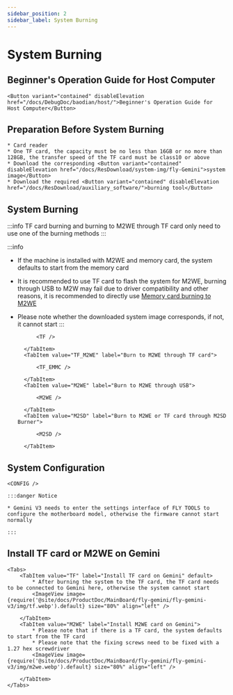 ```yaml
---
sidebar_position: 2
sidebar_label: System Burning
---
```








# System Burning

## Beginner's Operation Guide for Host Computer

    <Button variant="contained" disableElevation href="/docs/DebugDoc/baodian/host/">Beginner's Operation Guide for Host Computer</Button>

## Preparation Before System Burning

    * Card reader
    * One TF card, the capacity must be no less than 16GB or no more than 128GB, the transfer speed of the TF card must be class10 or above
    * Download the corresponding <Button variant="contained" disableElevation href="/docs/ResDownload/system-img/fly-Gemini">system image</Button>
    * Download the required <Button variant="contained" disableElevation href="/docs/ResDownload/auxiliary_software/">burning tool</Button>

## System Burning

:::info
TF card burning and burning to M2WE through TF card only need to use one of the burning methods
:::

:::info
* If the machine is installed with M2WE and memory card, the system defaults to start from the memory card
* It is recommended to use TF card to flash the system for M2WE, burning through USB to M2W may fail due to driver compatibility and other reasons, it is recommended to directly use [Memory card burning to M2WE](https://mellow-next.klipper.cn/docs/ProductDoc/SBC/fly-pi-v2/fly-os)
* Please note whether the downloaded system image corresponds, if not, it cannot start
:::

    <Tabs>
        <TabItem value="TF" label="Burn to TF card" default>
            
            <TF />
            
        </TabItem>
        <TabItem value="TF_M2WE" label="Burn to M2WE through TF card">
            
            <TF_EMMC />

        </TabItem>
        <TabItem value="M2WE" label="Burn to M2WE through USB">
            
            <M2WE />

        </TabItem>
        <TabItem value="M2SD" label="Burn to M2WE or TF card through M2SD Burner">
            
            <M2SD />

        </TabItem>
    </Tabs>


## System Configuration

    <CONFIG />

    :::danger Notice

    * Gemini V3 needs to enter the settings interface of FLY TOOLS to configure the motherboard model, otherwise the firmware cannot start normally

    :::

## Install TF card or M2WE on Gemini

    <Tabs>
        <TabItem value="TF" label="Install TF card on Gemini" default>
            * After burning the system to the TF card, the TF card needs to be connected to Gemini here, otherwise the system cannot start
            <ImageView image={require('@site/docs/ProductDoc/MainBoard/fly-gemini/fly-gemini-v3/img/tf.webp').default} size="80%" align="left" />  

        </TabItem>
        <TabItem value="M2WE" label="Install M2WE card on Gemini">
            * Please note that if there is a TF card, the system defaults to start from the TF card
            * Please note that the fixing screws need to be fixed with a 1.27 hex screwdriver
            <ImageView image={require('@site/docs/ProductDoc/MainBoard/fly-gemini/fly-gemini-v3/img/m2we.webp').default} size="80%" align="left" />  

        </TabItem>
    </Tabs>

